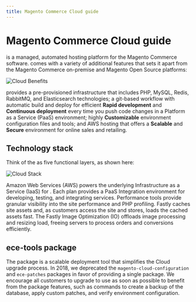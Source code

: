 ```yaml
---
title: Magento Commerce Cloud guide
---
```


# Magento Commerce Cloud guide

<GlobalVariable name='cloud' /> is a managed, automated hosting platform for the Magento Commerce software. <GlobalVariable name='cloud' /> comes with a variety of additional features that sets it apart from the Magento Commerce on-premise and Magento Open Source platforms:

![Cloud Benefits][]

<GlobalVariable name='cloud' /> provides a pre-provisioned infrastructure that includes PHP, MySQL, Redis, RabbitMQ, and Elasticsearch technologies; a git-based workflow with automatic build and deploy for efficient **Rapid development** and **Continuous deployment** every time you push code changes in a Platform as a Service (PaaS) environment; highly **Customizable** environment configuration files and tools; and AWS hosting that offers a **Scalable** and **Secure** environment for online sales and retailing.

## Technology stack

Think of the <GlobalVariable name='cloud' /> as five functional layers, as shown here:

![Cloud Stack][]

Amazon Web Services (AWS) powers the underlying Infrastructure as a Service (IaaS) for <GlobalVariable name='cloudTool' />. Each <GlobalVariable name='cloud'/> plan provides a PaaS Integration environment for developing, testing, and integrating services. Performance tools provide granular visibility into the site performance and PHP profiling. Fastly caches site assets and, as customers access the site and stores, loads the cached assets fast. The Fastly Image Optimization (IO) offloads image processing and resizing load, freeing servers to process orders and conversions efficiently.

## ece-tools package

The <GlobalVariable name='cloudTool' /> package is a scalable deployment tool that simplifies the Cloud upgrade process. In 2018, we deprecated the `magento-cloud-configuration` and `ece-patches` packages in favor of providing a single package. We encourage all customers to upgrade to use <GlobalVariable name='cloudTool' /> as soon as possible to benefit from the package features, such as commands to create a backup of the database, apply custom patches, and verify environment configuration.

<!-- Link definitions -->
[Cloud Benefits]: ./CloudBenefits.png
[Cloud Stack]: ./CloudStack.png
